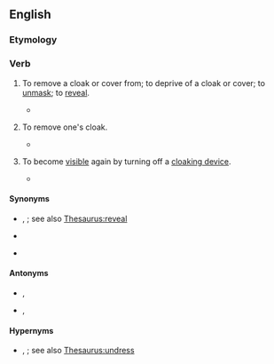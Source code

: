 ==English==

===Etymology===
{{prefix|en|un|cloak}}

===Verb===
{{en-verb}}

# {{lb|en|transitive}} To remove a cloak or cover from; to deprive of a cloak or cover; to [[unmask]]; to [[reveal]].
#* {{quote-book|en|year=1671|first=Richard|last=Allestree|title=The Gentleman's Calling|pageurl=https://books.google.com/books?id=LsA6AQAAMAAJ&pg=PA124|page=124|passage=And will none have so much Charity, so much Zeal for publick Concern, as to '''uncloak''' this Impostour, and shew the dazled World what it is it thus bows to?}}
# {{lb|en|intransitive}} To remove one's cloak.
#* {{quote-book|en|year=1826|first=Allan|last=Cunningham|title=Paul Jones: A Romance|volume=2|pageurl=https://books.google.com/books?id=fHn-wJG36iQC&pg=PA38|page=38|passage=Nay, but my fireside's not the deck—I am mistress here; so let me '''uncloak''' thee." She seized his cloak, and, not without a slight resistance on his part, unclasped the collar, and threw it aside.}}
# {{lb|en|intransitive|science fiction}} To become [[visible]] again by turning off a [[cloaking device]].
#* {{quote-book|en|year=2011|first=David|last=Mack|title=Rise Like Lions|series=Star Trek: Mirror Universe|passage=Don't try to target the Klingons as they '''uncloak''', you won't have time. Just use the phasers to make a nofly zone between us and the Takagi.}}

====Synonyms====
* {{sense|reveal}} {{l|en|expose}}, {{l|en|uncover}};  see also [[Thesaurus:reveal]]
* {{sense|remove one's cloak}} 
* {{sense|become visible again}} {{l|en|decloak}}

====Antonyms====
* {{sense|all}} {{l|en|becloak}}, {{l|en|cloak}}
* {{sense|reveal}} {{l|en|cover}}, {{l|en|hide}}

====Hypernyms====
* {{sense|remove one's cloak}} {{l|en|divest}}, {{l|en|doff}}; see also [[Thesaurus:undress]]